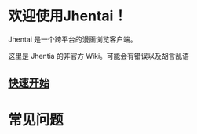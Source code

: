 # 欢迎使用Jhentai！

Jhentai 是一个跨平台的漫画浏览客户端。

这里是 Jhentia 的非官方 Wiki。可能会有错误以及胡言乱语

## [快速开始](./quick-start)

# 常见问题
